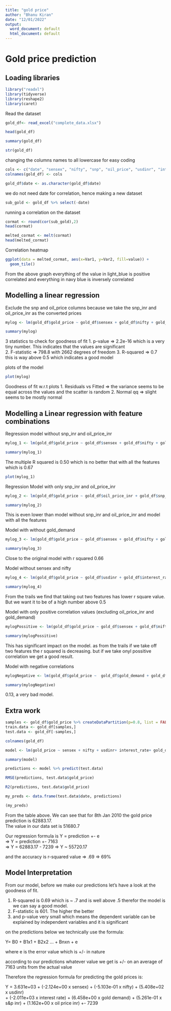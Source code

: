 ```yaml
---
title: "gold price"
author: "Bhanu Kiran"
date: "12/01/2022"
output:
  word_document: default
  html_document: default
---
```


# Gold price prediction

## Loading libraries
```r
library("readxl")
library(tidyverse)
library(reshape2)
library(caret)
```

Read the dataset
```r
gold_df<- read_excel("complete_data.xlsx")
```


```r
head(gold_df)
```


```r
summary(gold_df)
```


```r
str(gold_df)
```

changing the columns names to all lowercase for easy coding
```r
cols <- c("date", "sensex", "nifty", "snp", "oil_price", "usdinr", "interest_rate", "gold_demand", "snp_inr", "oil_price_inr", "gold_price")
colnames(gold_df) <- cols
```

```r
gold_df$date <- as.character(gold_df$date)
```


we do not need date for correlation, hence making a new dataset
```r
sub_gold <- gold_df %>% select(-date)
```


running a correlation on the dataset
```r
cormat <- round(cor(sub_gold),2)
head(cormat)
```


```r
melted_cormat <- melt(cormat)
head(melted_cormat)
```
Correlation heatmap

```r
ggplot(data = melted_cormat, aes(x=Var1, y=Var2, fill=value)) + 
  geom_tile()
```

From the above graph everything of the value in light_blue  is positive correlated and everything in navy blue is inversely correlated


## Modelling a linear regression

Exclude the snp and oil_price columns because we take the snp_inr and oil_price_inr as the converted prices
```r
mylog <- lm(gold_df$gold_price ~ gold_df$sensex + gold_df$nifty + gold_df$usdinr + gold_df$interest_rate + gold_df$gold_demand + gold_df$snp_inr + gold_df$oil_price_inr)
```


```r
summary(mylog)
```

3 statistics to check for goodness of fit
1. p-value => 2.2e-16 which is a very tiny number. This indicates that the values are significant  
2. F-statistic => 798.8 with 2662 degrees of freedom
3. R-squared => 0.7 this is way above 0.5 which indicates a good model

plots of the model

```r
plot(mylog)
```

Goodness of fit w.r.t plots
1. Residuals vs Fitted => the variance seems to be equal across the values and the scatter is random
2. Normal qq => slight seems to be mostly normal


## Modelling a Linear regression with feature combinations

Regression model without snp_inr and oil_price_inr  

```r
mylog_1 <- lm(gold_df$gold_price ~ gold_df$sensex + gold_df$nifty + gold_df$usdinr + gold_df$interest_rate + gold_df$gold_demand)
```

```r
summary(mylog_1)
```


The multiple R squared is 0.50 which is no better that with all the features which is 0.67  

```r
plot(mylog_1)
```



Regression Model with only snp_inr and oil_price_inr

```r
mylog_2 <- lm(gold_df$gold_price ~ gold_df$oil_price_inr + gold_df$snp_inr)
```

```r
summary(mylog_2)
```

This is even lower than model without snp_inr and oil_price_inr and model with all the features  


Model with without gold_demand

```r
mylog_3 <- lm(gold_df$gold_price ~ gold_df$sensex + gold_df$nifty + gold_df$usdinr + gold_df$interest_rate + gold_df$snp_inr + gold_df$oil_price_inr)
```

```r
summary(mylog_3)
```

Close to the original model with r squared 0.66  


Model without sensex and nifty
```r
mylog_4 <- lm(gold_df$gold_price ~ gold_df$usdinr + gold_df$interest_rate + gold_df$gold_demand + gold_df$snp_inr + gold_df$oil_price_inr)
```

```r
summary(mylog_4)
```

From the trails we find that taking out two features has lower r square value. But we want it to be of a high number above 0.5  

Model with only positive correlation values (excluding oil_price_inr and gold_demand)

```r
mylogPossitive <- lm(gold_df$gold_price ~ gold_df$sensex + gold_df$nifty + gold_df$usdinr + gold_df$interest_rate + gold_df$snp_inr )
```

```r
summary(mylogPossitive)
```

This has significant impact on the model. as from the trails if we take off two features the r squared is decreasing. but if we take onyl possitive correlation we get a good result.  


Model with negative correlations

```r
mylogNegative <- lm(gold_df$gold_price ~  gold_df$gold_demand + gold_df$oil_price_inr)
```

```r
summary(mylogNegative)
```

0.13, a very bad model.  


## Extra work

```r

samples <- gold_df$gold_price %>% createDataPartition(p=0.8, list = FALSE)
train.data <- gold_df[samples,]
test.data <- gold_df[-samples,]
```

```r
colnames(gold_df)
```



```r
model <- lm(gold_price ~ sensex + nifty + usdinr+ interest_rate+ gold_demand+ snp_inr+ oil_price_inr+ gold_price ,data= train.data)
```

```r
summary(model)
```

```r
predictions <- model %>% predict(test.data)
```

```r
RMSE(predictions, test.data$gold_price)
```

```r
R2(predictions, test.data$gold_price)
```


```r
my_preds <- data.frame(test.data$date, predictions)
```

```r
(my_preds)
```

From the table above. We can see that for 8th Jan 2010 the gold price prediction is 62883.17.  
The value in our data set is 51680.7

Our regression formula is Y = prediction +- e  
=> Y = prediction +- 7163  
=> Y = 62883.17 - 7239
=> Y ~ 55720.17

and the accuracy is r-squared value => .69 => 69%  

## Model Interpretation

From our model, before we make our predictions let's have a look at the goodness of fit.

1. R-squared is 0.69 which is ~ .7 and is well above .5 therefor the model is we can say a good model.
2. F-statistic is 601. The higher the better 
3. and p-value very small which means the dependent variable can be explained by independent variables and it is significant

on the predictions below we technically use the formula:

Y= B0 + B1x1 + B2x2 ... + Bnxn + e

where e is the error value which is +/- in nature

according to our predictions whatever value we get is +/- on an average of 7163 units from the actual value


Therefore the regression formula for predicting the gold prices is:  

Y = 3.631e+03 + (-2.124e+00 x sensex) + (-5.103e-01 x nifty) + (5.408e+02 x usdinr)  
    + (-2.011e+03 x interest rate) + (6.458e+00 x gold demand) + (5.261e-01 x s&p inr) + (1.162e+00 x oil price inr) +- 7239




